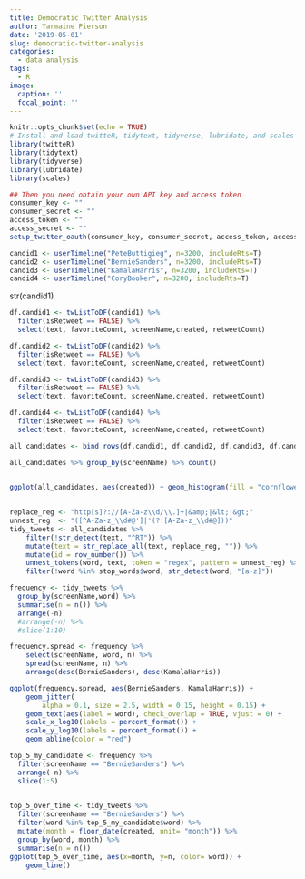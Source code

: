 ```yaml
---
title: Democratic Twitter Analysis 
author: Yarmaine Pierson
date: '2019-05-01'
slug: democratic-twitter-analysis
categories:
  - data analysis
tags:
  - R
image:
  caption: ''
  focal_point: ''
---
```

```r
knitr::opts_chunk$set(echo = TRUE)
# Install and load twitteR, tidytext, tidyverse, lubridate, and scales packages
library(twitteR)
library(tidytext)
library(tidyverse)
library(lubridate)
library(scales)
```

```r
## Then you need obtain your own API key and access token
consumer_key <- ""
consumer_secret <- ""
access_token <- ""
access_secret <- ""
setup_twitter_oauth(consumer_key, consumer_secret, access_token, access_secret)
```

```r
candid1 <- userTimeline("PeteButtigieg", n=3200, includeRts=T)
candid2 <- userTimeline("BernieSanders", n=3200, includeRts=T)
candid3 <- userTimeline("KamalaHarris", n=3200, includeRts=T)
candid4 <- userTimeline("CoryBooker", n=3200, includeRts=T)
```

str(candid1)

```r
df.candid1 <- twListToDF(candid1) %>% 
  filter(isRetweet == FALSE) %>% 
  select(text, favoriteCount, screenName,created, retweetCount)

df.candid2 <- twListToDF(candid2) %>% 
  filter(isRetweet == FALSE) %>% 
  select(text, favoriteCount, screenName,created, retweetCount)

df.candid3 <- twListToDF(candid3) %>% 
  filter(isRetweet == FALSE) %>% 
  select(text, favoriteCount, screenName,created, retweetCount)

df.candid4 <- twListToDF(candid4) %>% 
  filter(isRetweet == FALSE) %>% 
  select(text, favoriteCount, screenName,created, retweetCount)


```

```r
all_candidates <- bind_rows(df.candid1, df.candid2, df.candid3, df.candid4)

```

```r
all_candidates %>% group_by(screenName) %>% count()
    
```

```r
ggplot(all_candidates, aes(created)) + geom_histogram(fill = "cornflowerblue",color = "grey",position="identity", alpha=0.5) + labs(title="Tweet activity over time",x="Candiates", y = "Tweets") + facet_wrap(~screenName, ncol =2)
    

```

```r
replace_reg <- "http[s]?://[A-Za-z\\d/\\.]+|&amp;|&lt;|&gt;"
unnest_reg  <- "([^A-Za-z_\\d#@']|'(?![A-Za-z_\\d#@]))"
tidy_tweets <- all_candidates %>% 
    filter(!str_detect(text, "^RT")) %>%
    mutate(text = str_replace_all(text, replace_reg, "")) %>%
    mutate(id = row_number()) %>%
    unnest_tokens(word, text, token = "regex", pattern = unnest_reg) %>%
    filter(!word %in% stop_words$word, str_detect(word, "[a-z]"))
```

```r
frequency <- tidy_tweets %>%
  group_by(screenName,word) %>% 
  summarise(n = n()) %>% 
  arrange(-n)
  #arrange(-n) %>% 
  #slice(1:10)

```

```r
frequency.spread <- frequency %>% 
    select(screenName, word, n) %>% 
    spread(screenName, n) %>%
    arrange(desc(BernieSanders), desc(KamalaHarris))

ggplot(frequency.spread, aes(BernieSanders, KamalaHarris)) +
    geom_jitter(
        alpha = 0.1, size = 2.5, width = 0.15, height = 0.15) +
    geom_text(aes(label = word), check_overlap = TRUE, vjust = 0) +    
    scale_x_log10(labels = percent_format()) +
    scale_y_log10(labels = percent_format()) +
    geom_abline(color = "red")
```

```r
top_5_my_candidate <- frequency %>% 
  filter(screenName == "BernieSanders") %>% 
  arrange(-n) %>% 
  slice(1:5)
    
```

```r
top_5_over_time <- tidy_tweets %>%
  filter(screenName == "BernieSanders") %>%
  filter(word %in% top_5_my_candidate$word) %>%
  mutate(month = floor_date(created, unit= "month")) %>% 
  group_by(word, month) %>% 
  summarise(n = n())
ggplot(top_5_over_time, aes(x=month, y=n, color= word)) +
    geom_line()


```